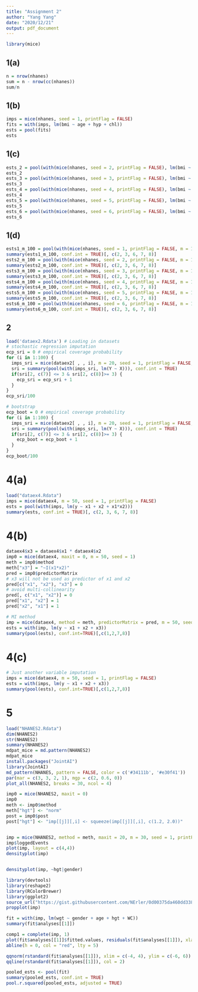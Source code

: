 ```yaml
---
title: "Assignment 2"
author: "Yang Yang"
date: "2020/12/21"
output: pdf_document
---
```


```r
library(mice)
```

## 1(a)

```r
n = nrow(nhanes)
sum = n - nrow(cc(nhanes))
sum/n
```

## 1(b)

```r
imps = mice(nhanes, seed = 1, printFlag = FALSE)
fits = with(imps, lm(bmi ~ age + hyp + chl))
ests = pool(fits)
ests
```

## 1(c)

```r
ests_2 = pool(with(mice(nhanes, seed = 2, printFlag = FALSE), lm(bmi ~ age + hyp + chl)))
ests_2
ests_3 = pool(with(mice(nhanes, seed = 3, printFlag = FALSE), lm(bmi ~ age + hyp + chl)))
ests_3
ests_4 = pool(with(mice(nhanes, seed = 4, printFlag = FALSE), lm(bmi ~ age + hyp + chl)))
ests_4
ests_5 = pool(with(mice(nhanes, seed = 5, printFlag = FALSE), lm(bmi ~ age + hyp + chl)))
ests_5
ests_6 = pool(with(mice(nhanes, seed = 6, printFlag = FALSE), lm(bmi ~ age + hyp + chl)))
ests_6
```

## 1(d)

```r
ests1_m_100 = pool(with(mice(nhanes, seed = 1, printFlag = FALSE, m = 100), lm(bmi ~ age + hyp + chl)))
summary(ests1_m_100, conf.int = TRUE)[, c(2, 3, 6, 7, 8)]
ests2_m_100 = pool(with(mice(nhanes, seed = 2, printFlag = FALSE, m = 100), lm(bmi ~ age + hyp + chl)))
summary(ests2_m_100, conf.int = TRUE)[, c(2, 3, 6, 7, 8)]
ests3_m_100 = pool(with(mice(nhanes, seed = 3, printFlag = FALSE, m = 100), lm(bmi ~ age + hyp + chl)))
summary(ests3_m_100, conf.int = TRUE)[, c(2, 3, 6, 7, 8)]
ests4_m_100 = pool(with(mice(nhanes, seed = 4, printFlag = FALSE, m = 100), lm(bmi ~ age + hyp + chl)))
summary(ests4_m_100, conf.int = TRUE)[, c(2, 3, 6, 7, 8)]
ests5_m_100 = pool(with(mice(nhanes, seed = 5, printFlag = FALSE, m = 100), lm(bmi ~ age + hyp + chl)))
summary(ests5_m_100, conf.int = TRUE)[, c(2, 3, 6, 7, 8)]
ests6_m_100 = pool(with(mice(nhanes, seed = 6, printFlag = FALSE, m = 100), lm(bmi ~ age + hyp + chl)))
summary(ests6_m_100, conf.int = TRUE)[, c(2, 3, 6, 7, 8)]
```

## 2

```r
load('dataex2.Rdata') # Loading in datasets
# stochastic regression imputation 
ecp_sri = 0 # empirical coverage probability
for (i in 1:100) {
  imps_sri = mice(dataex2[ , , i], m = 20, seed = 1, printFlag = FALSE, method = "norm.nob")
  sri = summary(pool(with(imps_sri, lm(Y ~ X))), conf.int = TRUE)
  if(sri[2, c(7)] <= 3 & sri[2, c(8)]>= 3) {
    ecp_sri = ecp_sri + 1
  }
}
ecp_sri/100

# bootstrap
ecp_boot = 0 # empirical coverage probability
for (i in 1:100) {
  imps_sri = mice(dataex2[ , , i], m = 20, seed = 1, printFlag = FALSE, method = "norm.boot")
  sri = summary(pool(with(imps_sri, lm(Y ~ X))), conf.int = TRUE)
  if(sri[2, c(7)] <= 3 & sri[2, c(8)]>= 3) {
    ecp_boot = ecp_boot + 1
  }
}
ecp_boot/100
```

# 4(a)

```r
load("dataex4.Rdata")
imps = mice(dataex4, m = 50, seed = 1, printFlag = FALSE)
ests = pool(with(imps, lm(y ~ x1 + x2 + x1*x2)))
summary(ests, conf.int = TRUE)[, c(2, 3, 6, 7, 8)] 
```

# 4(b)

```r
dataex4$x3 = dataex4$x1 * dataex4$x2
imp0 = mice(dataex4, maxit = 0, m = 50, seed = 1) 
meth = imp0$method
meth["x3"] = "~I(x1*x2)"
pred = imp0$predictorMatrix 
# x3 will not be used as predictor of x1 and x2
pred[c("x1", "x2"), "x3"] = 0
# avoid multi-collinearity
pred[, c("x1", "x2")] = 0
pred["x1", "x2"] = 1
pred["x2", "x1"] = 1

# MI method
imp = mice(dataex4, method = meth, predictorMatrix = pred, m = 50, seed = 1, printFlag = FALSE)
ests = with(imp, lm(y ~ x1 + x2 + x3))
summary(pool(ests), conf.int=TRUE)[,c(1,2,7,8)]
```

# 4(c)

```r
# Just another variable imputation
imps = mice(dataex4, m = 50, seed = 1, printFlag = FALSE)
ests = with(imps, lm(y ~ x1 + x2 + x3))
summary(pool(ests), conf.int=TRUE)[,c(1,2,7,8)]
```

# 5

```r
load("NHANES2.Rdata")
dim(NHANES2)
str(NHANES2)
summary(NHANES2)
mdpat_mice = md.pattern(NHANES2)
mdpat_mice
install.packages("JointAI")
library(JointAI)
md_pattern(NHANES, pattern = FALSE, color = c('#34111b', '#e30f41'))
par(mar = c(3, 3, 2, 1), mgp = c(2, 0.6, 0))
plot_all(NHANES2, breaks = 30, ncol = 4)

imp0 = mice(NHANES2, maxit = 0)
imp0
meth <- imp0$method
meth["hgt"] <- "norm" 
post = imp0$post
post["hgt"] <- "imp[[j]][,i] <- squeeze(imp[[j]][,i], c(1.2, 2.0))"


imp = mice(NHANES2, method = meth, maxit = 20, m = 30, seed = 1, printFlag = FALSE)
imp$loggedEvents
plot(imp, layout = c(4,4))
densityplot(imp)


densityplot(imp, ~hgt|gender)

library(devtools)
library(reshape2)
library(RColorBrewer)
library(ggplot2)
source_url("https://gist.githubusercontent.com/NErler/0d00375da460dd33839b98faeee2fdab/raw/c6f537ecf80eddcefd94992ec7926aa57d454536/propplot.R")
propplot(imp)

fit = with(imp, lm(wgt ~ gender + age + hgt + WC)) 
summary(fit$analyses[[1]]) 

comp1 = complete(imp, 1)
plot(fit$analyses[[1]]$fitted.values, residuals(fit$analyses[[1]]), xlab = "Fitted values", ylab = "Residuals") 
abline(h = 0, col = "red", lty = 5)

qqnorm(rstandard(fit$analyses[[1]]), xlim = c(-4, 4), ylim = c(-6, 6))
qqline(rstandard(fit$analyses[[1]]), col = 2)

pooled_ests <- pool(fit)
summary(pooled_ests, conf.int = TRUE) 
pool.r.squared(pooled_ests, adjusted = TRUE)

```